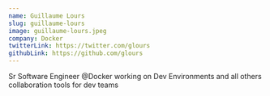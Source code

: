 ```yaml
---
name: Guillaume Lours
slug: guillaume-lours
image: guillaume-lours.jpeg
company: Docker
twitterLink: https://twitter.com/glours
githubLink: https://github.com/glours
---
```


Sr Software Engineer @Docker working on Dev Environments and all others collaboration tools for dev teams